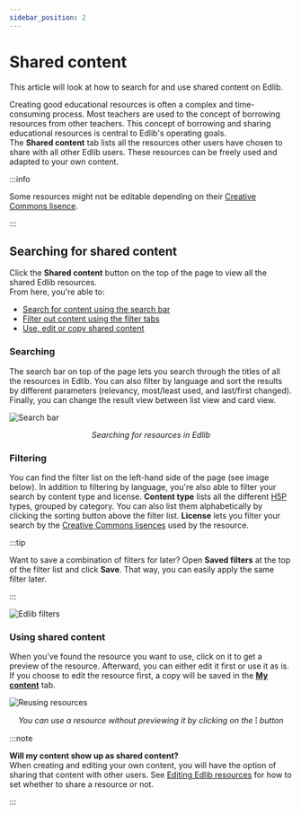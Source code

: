 ```yaml
---
sidebar_position: 2
---
```


# Shared content

This article will look at how to search for and use shared content on Edlib.

Creating good educational resources is often a complex and time-consuming process. Most teachers are used to the concept of borrowing resources from other teachers. This concept of borrowing and sharing educational resources is central to Edlib's operating goals.  
The **Shared content** tab lists all the resources other users have chosen to share with all other Edlib users. These resources can be freely used and adapted to your own content.

:::info

Some resources might not be editable depending on their [Creative Commons lisence](https://creativecommons.org/about/cclicenses).

:::

## Searching for shared content

Click the **Shared content** button on the top of the page to view all the shared Edlib resources.
<br>
From here, you're able to:

<!-- no toc -->
- [Search for content using the search bar](#searching)
- [Filter out content using the filter tabs](#filtering)
- [Use, edit or copy shared content](#using-shared-content)


### Searching

The search bar on top of the page lets you search through the titles of all the resources in Edlib. You can also filter by language and sort the results by different parameters (relevancy, most/least used, and last/first changed). Finally, you can change the result view between list view and card view.

![Search bar](../../../static/img/shared-content-search-bar.png)
<center><i>Searching for resources in Edlib</i></center>

### Filtering

You can find the filter list on the left-hand side of the page (see image below). In addition to filtering by language, you're also able to filter your search by content type and license. **Content type** lists all the different [H5P](https://docs.edlib.com/docs/product/features#h5p) types, grouped by category. You can also list them alphabetically by clicking the sorting button above the filter list. **License** lets you filter your search by the  [Creative Commons lisences](https://creativecommons.org/about/cclicenses) used by the resource.  

:::tip

Want to save a combination of filters for later? Open **Saved filters** at the top of the filter list and click **Save**. That way, you can easily apply the same filter later.

:::

![Edlib filters](../../../static/img/shared-content-filters.png)

### Using shared content

When you've found the resource you want to use, click on it to get a preview of the resource. Afterward, you can either edit it first or use it as is. If you choose to edit the resource first, a copy will be saved in the **[My content](my-content.mdx)** tab.

![Reusing resources](../../../static/img/shared-content-reuse-resource.png)
<center><i>You can use a resource without previewing it by clicking on the </i><b>⁝</b><i> button</i></center>

:::note

**Will my content show up as shared content?** <br>
When creating and editing your own content, you will have the option of sharing that content with other users. See [Editing Edlib resources](editing-resource.mdx) for how to set whether to share a resource or not.

:::